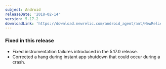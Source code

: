 ```yaml
---
subject: Android
releaseDate: '2018-02-14'
version: 5.17.2
downloadLink: 'https://download.newrelic.com/android_agent/ant/NewRelic_Android_Agent_5.17.2.zip'
---
```


### Fixed in this release

* Fixed instrumentation failures introduced in the 5.17.0 release.
* Corrected a hang during instant app shutdown that could occur during a crash.
